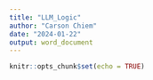 ---
title: "LLM_Logic"
author: "Carson Chiem"
date: "2024-01-22"
output: word_document
---

```{r setup, include=FALSE}
knitr::opts_chunk$set(echo = TRUE)
```


